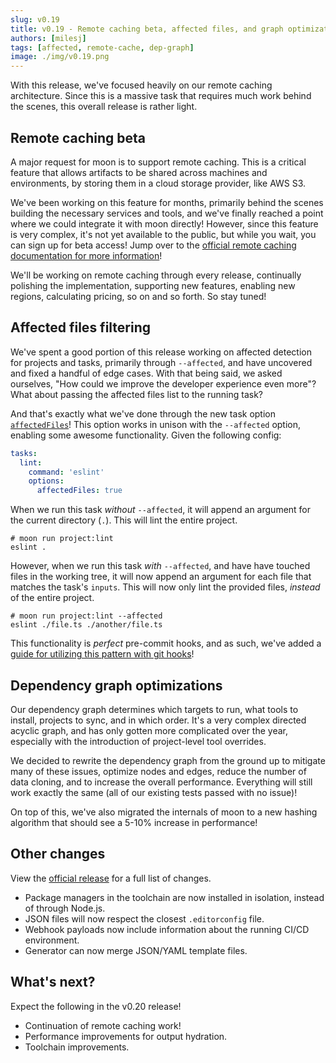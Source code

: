 ```yaml
---
slug: v0.19
title: v0.19 - Remote caching beta, affected files, and graph optimization
authors: [milesj]
tags: [affected, remote-cache, dep-graph]
image: ./img/v0.19.png
---
```



With this release, we've focused heavily on our remote caching architecture. Since this is a massive
task that requires much work behind the scenes, this overall release is rather light.

<!--truncate-->

## Remote caching beta

A major request for moon is to support remote caching. This is a critical feature that allows
artifacts to be shared across machines and environments, by storing them in a cloud storage
provider, like AWS S3.

We've been working on this feature for months, primarily behind the scenes building the necessary
services and tools, and we've finally reached a point where we could integrate it with moon
directly! However, since this feature is very complex, it's not yet available to the public, but
while you wait, you can sign up for beta access! Jump over to the
[official remote caching documentation for more information](../docs/guides/remote-cache)!

We'll be working on remote caching through every release, continually polishing the implementation,
supporting new features, enabling new regions, calculating pricing, so on and so forth. So stay
tuned!

## Affected files filtering

We've spent a good portion of this release working on affected detection for projects and tasks,
primarily through `--affected`, and have uncovered and fixed a handful of edge cases. With that
being said, we asked ourselves, "How could we improve the developer experience even more"? What
about passing the affected files list to the running task?

And that's exactly what we've done through the new task option
[`affectedFiles`](../docs/config/project#affectedfiles)! This option works in unison with the
`--affected` option, enabling some awesome functionality. Given the following config:

```yaml title="moon.yml" {6}
tasks:
  lint:
    command: 'eslint'
    options:
      affectedFiles: true
```

When we run this task _without_ `--affected`, it will append an argument for the current directory
(`.`). This will lint the entire project.

```shell
# moon run project:lint
eslint .
```

However, when we run this task _with_ `--affected`, and have have touched files in the working tree,
it will now append an argument for each file that matches the task's `inputs`. This will now only
lint the provided files, _instead_ of the entire project.

```shell
# moon run project:lint --affected
eslint ./file.ts ./another/file.ts
```

This functionality is _perfect_ pre-commit hooks, and as such, we've added a
[guide for utilizing this pattern with git hooks](../docs/guides/git-hooks)!

## Dependency graph optimizations

Our dependency graph determines which targets to run, what tools to install, projects to sync, and
in which order. It's a very complex directed acyclic graph, and has only gotten more complicated
over the year, especially with the introduction of project-level tool overrides.

We decided to rewrite the dependency graph from the ground up to mitigate many of these issues,
optimize nodes and edges, reduce the number of data cloning, and to increase the overall
performance. Everything will still work exactly the same (all of our existing tests passed with no
issue)!

On top of this, we've also migrated the internals of moon to a new hashing algorithm that should see
a 5-10% increase in performance!

## Other changes

View the
[official release](https://github.com/moonrepo/moon/releases/tag/%40moonrepo%2Fcli%400.19.0) for a
full list of changes.

- Package managers in the toolchain are now installed in isolation, instead of through Node.js.
- JSON files will now respect the closest `.editorconfig` file.
- Webhook payloads now include information about the running CI/CD environment.
- Generator can now merge JSON/YAML template files.

## What's next?

Expect the following in the v0.20 release!

- Continuation of remote caching work!
- Performance improvements for output hydration.
- Toolchain improvements.

